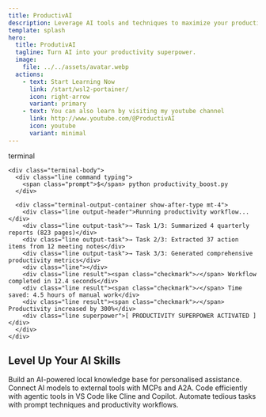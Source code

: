```yaml
---
title: ProductivAI
description: Leverage AI tools and techniques to maximize your productivity
template: splash
hero:
  title: ProdutivAI
  tagline: Turn AI into your productivity superpower.
  image:
    file: ../../assets/avatar.webp
  actions:
    - text: Start Learning Now
      link: /start/wsl2-portainer/
      icon: right-arrow
      variant: primary
    - text: You can also learn by visiting my youtube channel
      link: http://www.youtube.com/@ProductivAI
      icon: youtube
      variant: minimal
---
```



<div class="terminal-container my-16">
  <div class="terminal">
    <div class="terminal-header">
      <div class="top gap-2 items-center">
        <div class="terminal-dots flex gap-2">
          <span class="w-4 h-4 bg-red-500 rounded-full"></span>
          <span class="w-4 h-4 bg-yellow-400 rounded-full"></span>
          <span class="w-4 h-4 bg-green-500 rounded-full"></span>
        </div>
        <span class="terminal-title ml-4 text-sm text-gray-400">terminal</span>
      </div>
    </div>

    <div class="terminal-body">
      <div class="line command typing">
        <span class="prompt">$</span> python productivity_boost.py
      </div>

      <div class="terminal-output-container show-after-type mt-4">
        <div class="line output-header">Running productivity workflow...</div>
        <div class="line output-task">→ Task 1/3: Summarized 4 quarterly reports (823 pages)</div>
        <div class="line output-task">→ Task 2/3: Extracted 37 action items from 12 meeting notes</div>
        <div class="line output-task">→ Task 3/3: Generated comprehensive productivity metrics</div>
        <div class="line"></div>
        <div class="line result"><span class="checkmark">✓</span> Workflow completed in 12.4 seconds</div>
        <div class="line result"><span class="checkmark">✓</span> Time saved: 4.5 hours of manual work</div>
        <div class="line result"><span class="checkmark">✓</span> Productivity increased by 300%</div>
        <div class="line superpower">[ PRODUCTIVITY SUPERPOWER ACTIVATED ]</div>
      </div>
    </div>

  </div>
</div>

<h2 class="text-4xl font-bold text-center mb-12 bg-[var(--gradient-primary)] bg-clip-text text-transparent">
  Level Up Your AI Skills
</h2>

<CardGrid>
  <Card title="RAG" icon="open-book">
    Build an AI-powered local knowledge base for personalised assistance.
  </Card>
  <Card title="External Tools" icon="puzzle">
    Connect AI models to external tools with MCPs and A2A.
  </Card>
  <Card title="Agentic Programming" icon="vscode">
    Code efficiently with agentic tools in VS Code like Cline and Copilot.
  </Card>
  <Card title="Workflows" icon="seti:pipeline">
    Automate tedious tasks with prompt techniques and productivity workflows.
  </Card>
</CardGrid>
